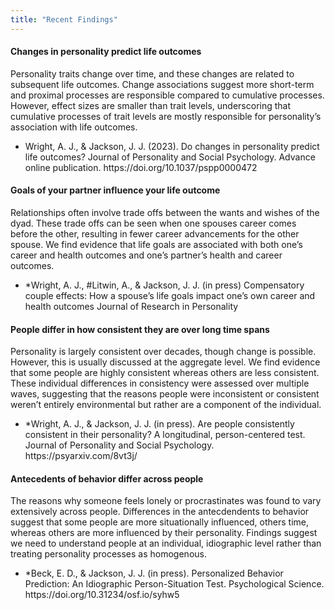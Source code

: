 ```yaml
---
title: "Recent Findings"
---
```



#### Changes in personality predict life outcomes 
Personality traits change over time, and these changes are related to subsequent life outcomes. Change associations suggest more short-term and proximal processes are responsible compared to cumulative processes. However, effect sizes are smaller than trait levels, underscoring that cumulative processes of trait levels are mostly responsible for personality's association with life outcomes. 

- Wright, A. J., & Jackson, J. J. (2023). Do changes in personality predict life outcomes? Journal of Personality and Social Psychology. Advance online publication. https://doi.org/10.1037/pspp0000472



#### Goals of your partner influence your life outcome
Relationships often involve trade offs between the wants and wishes of the dyad. These trade offs can be seen when one spouses career comes before the other, resulting in fewer career advancements for the other spouse.  We find evidence that life goals are associated with both one's career and health outcomes and one's partner's health and career outcomes. 

- *Wright, A. J., #Litwin, A., & Jackson, J. J. (in press) Compensatory couple effects: How a spouse’s life goals impact one’s own career and health outcomes Journal of Research in Personality




#### People differ in how consistent they are over long time spans
Personality is largely consistent over decades, though change is possible. However, this is usually discussed at the aggregate level. We find evidence that some people are highly consistent whereas others are less consistent. These individual differences in consistency were assessed over multiple waves, suggesting that the reasons people were inconsistent or consistent weren't entirely environmental but rather are a component of the individual.  

- *Wright, A. J., & Jackson, J. J. (in press). Are people consistently consistent in their personality? A longitudinal, person-centered test. Journal of Personality and Social Psychology. https://psyarxiv.com/8vt3j/




#### Antecedents of behavior differ across people 
The reasons why someone feels lonely or procrastinates was found to vary extensively across people. Differences in the antecdendents to behavior suggest that some people are more situationally influenced, others time, whereas others are more influenced by their personality. Findings suggest we need to understand people at an individual, idiographic level rather than treating personality processes as homogenous.  

- *Beck, E. D., & Jackson, J. J. (in press). Personalized Behavior Prediction: An Idiographic Person-Situation Test. Psychological Science.  https://doi.org/10.31234/osf.io/syhw5

